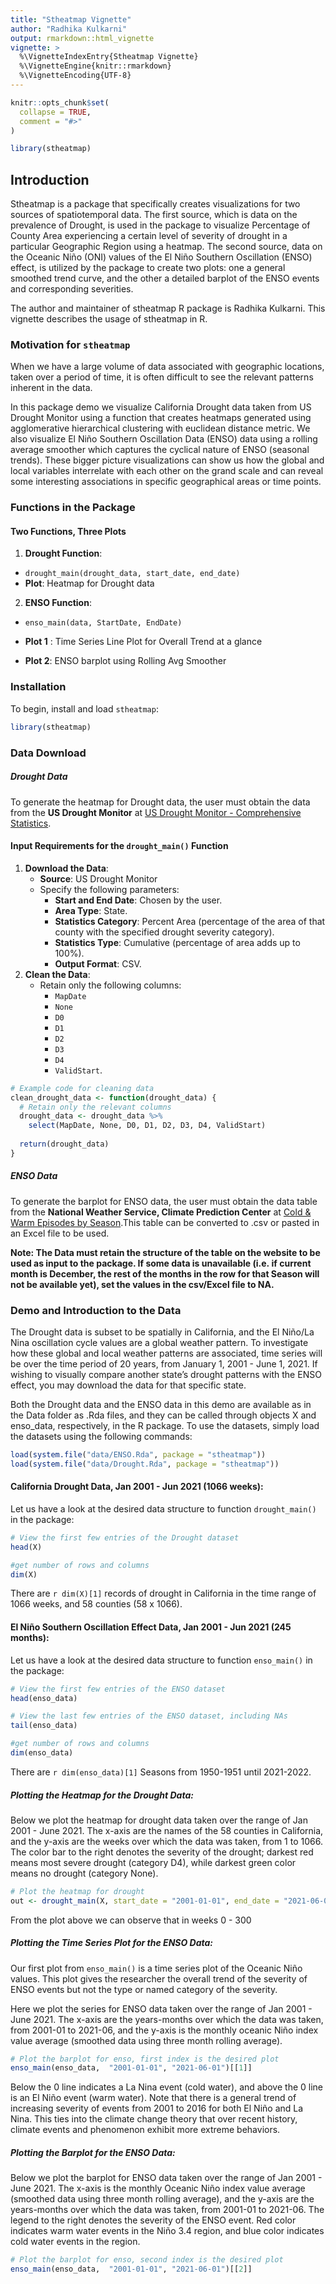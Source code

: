 ```yaml
---
title: "Stheatmap Vignette"
author: "Radhika Kulkarni"
output: rmarkdown::html_vignette
vignette: >
  %\VignetteIndexEntry{Stheatmap Vignette}
  %\VignetteEngine{knitr::rmarkdown}
  %\VignetteEncoding{UTF-8}
---
```


```r
knitr::opts_chunk$set(
  collapse = TRUE,
  comment = "#>"
)
```

```r
library(stheatmap)
```


## Introduction

Stheatmap is a package that specifically creates visualizations for two sources of spatiotemporal data. The first source, which is data on the prevalence of Drought, is used in the package to visualize Percentage of County Area experiencing a certain level of severity of drought in a particular Geographic Region using a heatmap. The second source, data on the Oceanic Niño (ONI) values of the El Niño Southern Oscillation (ENSO) effect, is utilized by the package to create two plots: one a general smoothed trend curve, and the other a detailed barplot of the ENSO events and corresponding severities. 

The author and maintainer of stheatmap R package is Radhika Kulkarni. This
vignette describes the usage of stheatmap in R.


### Motivation for `stheatmap`

When we have a large volume of data associated with geographic locations, taken over a period of time, it is often difficult to see the relevant patterns inherent in the data.

In this package demo we visualize California Drought data taken from US Drought Monitor using a function that creates heatmaps generated using agglomerative hierarchical clustering with euclidean distance metric. We also visualize El Niño Southern Oscillation Data (ENSO) data using a rolling average smoother which captures the cyclical nature of ENSO (seasonal trends). These bigger picture visualizations can show us how the global and local variables interrelate with each other on the grand scale and can reveal some interesting associations in specific geographical areas or time points.


### Functions in the Package 

#### Two Functions, Three Plots

1. **Drought Function**: 
  - `drought_main(drought_data, start_date, end_date)`
  - **Plot**: Heatmap for Drought data
  
2. **ENSO Function**: 
  - `enso_main(data, StartDate, EndDate)`
  
  - **Plot 1** : Time Series Line Plot for Overall Trend at a glance
  
  - **Plot 2**: ENSO barplot using Rolling Avg Smoother


### Installation 

To begin, install and load `stheatmap`:

```r
library(stheatmap)
```



### Data Download

##### Drought Data

To generate the heatmap for Drought data, the user must obtain the data from the **US Drought Monitor** at [US Drought Monitor - Comprehensive Statistics](https://droughtmonitor.unl.edu/DmData/DataDownload/ComprehensiveStatistics.aspx).

#### Input Requirements for the `drought_main()` Function

1. **Download the Data**:
   - **Source**: US Drought Monitor
   - Specify the following parameters:
     - **Start and End Date**: Chosen by the user.
     - **Area Type**: State.
     - **Statistics Category**: Percent Area (percentage of the area of that county with the specified drought severity category).
     - **Statistics Type**: Cumulative (percentage of area adds up to 100%).
     - **Output Format**: CSV.

2. **Clean the Data**:
   - Retain only the following columns:
     - `MapDate`
     - `None`
     - `D0`
     - `D1`
     - `D2`
     - `D3`
     - `D4`
     - `ValidStart`.

```r
# Example code for cleaning data
clean_drought_data <- function(drought_data) {
  # Retain only the relevant columns
  drought_data <- drought_data %>%
    select(MapDate, None, D0, D1, D2, D3, D4, ValidStart)
  
  return(drought_data)
}
```


##### ENSO Data

To generate the barplot for ENSO data, the user must obtain the data table from the **National Weather Service, Climate Prediction Center** at [Cold & Warm Episodes by Season](https://origin.cpc.ncep.noaa.gov/products/analysis_monitoring/ensostuff/ONI_v5.php).This table can be converted to .csv or pasted in an Excel file to be used. 

**Note: The Data must retain the structure of the table on the website to be used as input to the package. If some data is unavailable (i.e. if current month is December, the rest of the months in the row for that Season will not be available yet), set the values in the csv/Excel file to NA.**

### Demo and Introduction to the Data  

The Drought data is subset to be spatially in California, and the El Niño/La Nina oscillation cycle values are a global weather pattern. To investigate how these global and local weather patterns are associated, time series will be over the time period of 20 years, from January 1, 2001 - June 1, 2021. If wishing to visually compare another state's drought patterns with the ENSO effect, you may download the data for that specific state.


Both the Drought data and the ENSO data in this demo are available as in the Data folder as .Rda files, and they can be called through objects X and enso_data, respectively, in the R package. To use the datasets, simply load the datasets using the following commands:


```r
load(system.file("data/ENSO.Rda", package = "stheatmap"))
load(system.file("data/Drought.Rda", package = "stheatmap"))

```



#### California Drought Data, Jan 2001 - Jun 2021 (1066 weeks):

Let us have a look at the desired data structure to function `drought_main()` in the package: 

```r
# View the first few entries of the Drought dataset
head(X)

#get number of rows and columns
dim(X)
```

There are `r dim(X)[1]` records of drought in California in the time range of 1066 weeks, and 58 counties (58 x 1066). 


#### El Niño Southern Oscillation Effect Data, Jan 2001 - Jun 2021 (245 months):

Let us have a look at the desired data structure to function `enso_main()` in the package: 

```r
# View the first few entries of the ENSO dataset
head(enso_data)

# View the last few entries of the ENSO dataset, including NAs
tail(enso_data)

#get number of rows and columns
dim(enso_data)
```

There are `r dim(enso_data)[1]` Seasons from 1950-1951 until 2021-2022. 

##### Plotting the Heatmap for the Drought Data:

Below we plot the heatmap for drought data taken over the range of Jan 2001 - June 2021. 
The x-axis are the names of the 58 counties in California, and the y-axis are the weeks over which the data was taken, from 1 to 1066. The color bar to the right denotes the severity of the drought; darkest red means most severe drought (category D4), while darkest green color means no drought (category None). 

```r
# Plot the heatmap for drought
out <- drought_main(X, start_date = "2001-01-01", end_date = "2021-06-01")


```


From the plot above we can observe that in weeks 0 - 300 

##### Plotting the Time Series Plot for the ENSO Data:

Our first plot from `enso_main()` is a time series plot of the Oceanic Niño values. This plot gives the researcher the overall trend of the severity of ENSO events but not the type or named category of the severity. 

Here we plot the series for ENSO data taken over the range of Jan 2001 - June 2021. 
The x-axis are the years-months over which the data was taken, from 2001-01 to 2021-06, and the y-axis is the monthly oceanic Niño index value average (smoothed data using three month rolling average). 

```r
# Plot the barplot for enso, first index is the desired plot
enso_main(enso_data,  "2001-01-01", "2021-06-01")[[1]]


```

Below the 0 line indicates a La Nina event (cold water), and above the 0 line is an El Niño event (warm water). Note that there is a general trend of increasing severity of events from 2001 to 2016 for both El Niño and La Nina. This ties into the climate change theory that over recent history, climate events and phenomenon exhibit more extreme behaviors. 



##### Plotting the Barplot for the ENSO Data:

Below we plot the barplot for ENSO data taken over the range of Jan 2001 - June 2021. 
The x-axis is the monthly Oceanic Niño index value average (smoothed data using three month rolling average), and the y-axis are the years-months over which the data was taken, from 2001-01 to 2021-06. The legend to the right denotes the severity of the ENSO event. Red color indicates warm water events in the Niño 3.4 region, and blue color indicates cold water events in the region. 


```r
# Plot the barplot for enso, second index is the desired plot
enso_main(enso_data,  "2001-01-01", "2021-06-01")[[2]]


```





